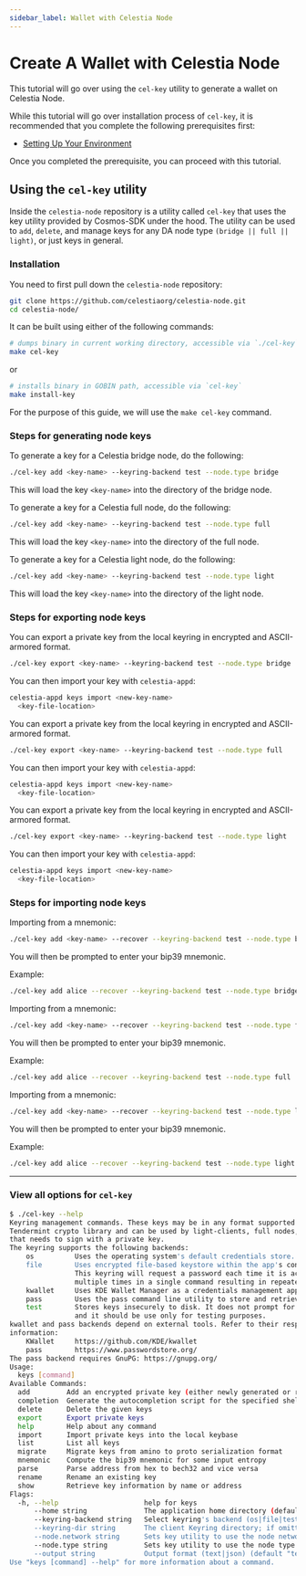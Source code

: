 ```yaml
---
sidebar_label: Wallet with Celestia Node
---
```


# Create A Wallet with Celestia Node


This tutorial will go over using the `cel-key` utility
to generate a wallet on Celestia Node.

While this tutorial will go over installation process
of `cel-key`, it is recommended that you complete
the following prerequisites first:

* [Setting Up Your Environment](../nodes/environment)

Once you completed the prerequisite, you can proceed with this
tutorial.

## Using the `cel-key` utility

Inside the `celestia-node` repository is a utility called `cel-key` that uses
the key utility provided by Cosmos-SDK under the hood. The utility can be
used to `add`, `delete`, and manage keys for any DA node
type `(bridge || full || light)`, or just keys in general.

### Installation

You need to first pull down the `celestia-node` repository:

```sh
git clone https://github.com/celestiaorg/celestia-node.git
cd celestia-node/
```

It can be built using either of the following commands:

```sh
# dumps binary in current working directory, accessible via `./cel-key`
make cel-key
```

or

```sh
# installs binary in GOBIN path, accessible via `cel-key`
make install-key
```

For the purpose of this guide, we will use the `make cel-key` command.

### Steps for generating node keys

<Tabs groupId="node-type">
<TabItem value="bridge" label="Bridge">

To generate a key for a Celestia bridge node, do the following:

```sh
./cel-key add <key-name> --keyring-backend test --node.type bridge
```

This will load the key `<key-name>` into the directory of the bridge node.

</TabItem>
<TabItem value="full" label="Full">

To generate a key for a Celestia full node, do the following:

```sh
./cel-key add <key-name> --keyring-backend test --node.type full
```

This will load the key `<key-name>` into the directory of the full node.


</TabItem>
<TabItem value="light" label="Light">

To generate a key for a Celestia light node, do the following:

```sh
./cel-key add <key-name> --keyring-backend test --node.type light
```

This will load the key `<key-name>` into the directory of the light node.

</TabItem>
</Tabs>

### Steps for exporting node keys

<Tabs groupId="node-type">
<TabItem value="bridge" label="Bridge">

You can export a private key from the local keyring in encrypted and ASCII-armored format.

```sh
./cel-key export <key-name> --keyring-backend test --node.type bridge
```

You can then import your key with `celestia-appd`:

```sh
celestia-appd keys import <new-key-name> 
  <key-file-location>
```

</TabItem>
<TabItem value="full" label="Full">

You can export a private key from the local keyring in encrypted and ASCII-armored format.

```sh
./cel-key export <key-name> --keyring-backend test --node.type full
```

You can then import your key with `celestia-appd`:

```sh
celestia-appd keys import <new-key-name> 
  <key-file-location>
```

</TabItem>
<TabItem value="light" label="Light">

You can export a private key from the local keyring in encrypted and ASCII-armored format.

```sh
./cel-key export <key-name> --keyring-backend test --node.type light
```

You can then import your key with `celestia-appd`:

```sh
celestia-appd keys import <new-key-name> 
  <key-file-location>
```

</TabItem>
</Tabs>

### Steps for importing node keys

<Tabs groupId="node-type">
<TabItem value="bridge" label="Bridge">

Importing from a mnemonic:

```sh
./cel-key add <key-name> --recover --keyring-backend test --node.type bridge
```

You will then be prompted to enter your bip39 mnemonic.

Example:

```sh
./cel-key add alice --recover --keyring-backend test --node.type bridge
```

</TabItem>
<TabItem value="full" label="Full">

Importing from a mnemonic:

```sh
./cel-key add <key-name> --recover --keyring-backend test --node.type full
```

You will then be prompted to enter your bip39 mnemonic.

Example:

```sh
./cel-key add alice --recover --keyring-backend test --node.type full
```

</TabItem>
<TabItem value="light" label="Light">

Importing from a mnemonic:

```sh
./cel-key add <key-name> --recover --keyring-backend test --node.type light
```

You will then be prompted to enter your bip39 mnemonic.

Example:

```sh
./cel-key add alice --recover --keyring-backend test --node.type light
```

</TabItem>
</Tabs>

---

### View all options for `cel-key`

```sh
$ ./cel-key --help
Keyring management commands. These keys may be in any format supported by the
Tendermint crypto library and can be used by light-clients, full nodes, or any other application
that needs to sign with a private key.
The keyring supports the following backends:
    os          Uses the operating system's default credentials store.
    file        Uses encrypted file-based keystore within the app's configuration directory.
                This keyring will request a password each time it is accessed, which may occur
                multiple times in a single command resulting in repeated password prompts.
    kwallet     Uses KDE Wallet Manager as a credentials management application.
    pass        Uses the pass command line utility to store and retrieve keys.
    test        Stores keys insecurely to disk. It does not prompt for a password to be unlocked
                and it should be use only for testing purposes.
kwallet and pass backends depend on external tools. Refer to their respective documentation for more
information:
    KWallet     https://github.com/KDE/kwallet
    pass        https://www.passwordstore.org/
The pass backend requires GnuPG: https://gnupg.org/
Usage:
  keys [command]
Available Commands:
  add         Add an encrypted private key (either newly generated or recovered), encrypt it, and save to <name> file
  completion  Generate the autocompletion script for the specified shell
  delete      Delete the given keys
  export      Export private keys
  help        Help about any command
  import      Import private keys into the local keybase
  list        List all keys
  migrate     Migrate keys from amino to proto serialization format
  mnemonic    Compute the bip39 mnemonic for some input entropy
  parse       Parse address from hex to bech32 and vice versa
  rename      Rename an existing key
  show        Retrieve key information by name or address
Flags:
  -h, --help                     help for keys
      --home string              The application home directory (default "~")
      --keyring-backend string   Select keyring's backend (os|file|test) (default "os")
      --keyring-dir string       The client Keyring directory; if omitted, the default 'home' directory will be used
      --node.network string      Sets key utility to use the node network's directory (e.g. ~/.celestia-light-mynetwork if --node.network MyNetwork is passed). (default "arabica-1")
      --node.type string         Sets key utility to use the node type's directory (e.g. ~/.celestia-light-arabica-1 if --node.type light is passed).
      --output string            Output format (text|json) (default "text")
Use "keys [command] --help" for more information about a command.
```
